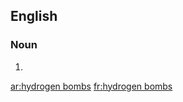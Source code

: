 ==English==

===Noun===
{{head|en|plural}}

# {{plural of|hydrogen bomb|lang=en}}

[[ar:hydrogen bombs]]
[[fr:hydrogen bombs]]